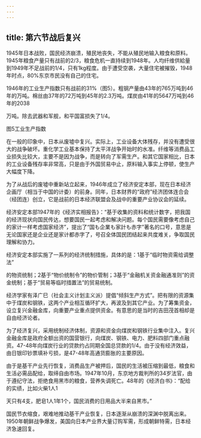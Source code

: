 ```yaml
---
---
---
```

title: 第六节战后复兴
---



1945年日本战败，国民经济崩溃，殖民地丧失，不能从殖民地输入粮食和原料。1945年粮食产量只有战前的2/3，粮食危机一直持续到1948年。人均纤维供給量到1949年不足战前的1/4，只有1kg程度。由于遭受空袭，大量住宅被摧毁，1948年时点，80%东京市民没有自己的住宅。

1946年的工业生产指数只有战前的31%（图5）。粗钢产量由43年的765万吨到46年的万吨。棉丝由37年的72万吨到45年的2.3万吨。煤炭由41年的5647万吨到46年的2038

万吨。除去武器和军舰，和平国富损失了1/4。

图5工业生产指数

在一般的印象中，日本从废墟中复兴。实际上，工业设备大体残存，并没有遭受很大的战争破坏。重化学工业基本保持了太平洋战争开始时的水准。纤维等消费品工业损失比较大，主要不是因为战争，而是转向了军需生产。和其它国家相比，日本的工业设备残存率非常高，只是由于外国贸易中止，原料输入事实上停顿，使生产大幅度下降。

为了从战后的废墟中重新站立起来，1946年成立了经济安定本部，现在日本经济企画厅（相当于中国的计委）的前身。同年，日本财界的“政府”经济团体连合会（经团连）创立，它是战前的日本经济联盟会及战中的重要产业协议会的延续。

经济安定本部1947年的《经济实相报告》：“基于收集的资料和统计数字，把我国的经济现状向国民传达，想要国民一起考虑和解决问题。每个国民需要像考虑自己的家计一样考虑国家经济”，提出了“国も企業も家計も赤字”著名的口号，意思是无论国家还是企业还是家计都赤字了，号召全体国民团结起来共度难关，争取国民理解和协力。

经济安定本部实施了一系列的经济统制措施，具体的是：1基于“临时物资需给调整法”

的物资统制；2基于“物价统制令”的物价管制；3基于“金融机关资金融通准则”的资金统制；基于“贸易等临时措置法”的贸易统制。

经济学家有泽广巳（社会主义计划主义派）提倡“倾斜生产方式”。把有限的资源集中于煤炭和钢铁，这两个产业相互循环扩大，再波及到其它产业。为了筹集资金，设立复兴金融金库，向重要产业重点提供资金。有意思的是当时的吉田茂首相却是自由经济论者。

为了经济复兴，采用统制经济体制，资源和资金向煤炭和钢铁行业集中注入。复兴金融金库是政府全额出资的国营银行，向煤炭、钢铁、电力、肥料四部门重点融资。47-48年向煤炭行业的贷款约占同期全国总贷款的1/4。由于没有经济效益，由日银印钞票填补亏损，是47-48年高通货膨胀的主要原因。

由于是基干产业先行恢复，消费品生产被押后，国民的生活被压缩到最低，粮食和生活必需品配给，取缔自由市场。1947年10月，东京地方裁判所的34岁法官，由于遵纪守法，拒绝食用黑市的粮食，营养失调死亡。48年的《经济白书》：“配给的实绩，比如火柴1人1

天只有4支，肥皂1人1年1个，国民消费的日用品大半来自黑市。”

国民节衣缩食，艰难地推动基干产业恢复，日本逐渐从崩溃的深渊中脱离出来。1950年朝鲜战争爆发，美国向日本产业界大量订购军需，形成朝鲜特需，日本经济急速回复。